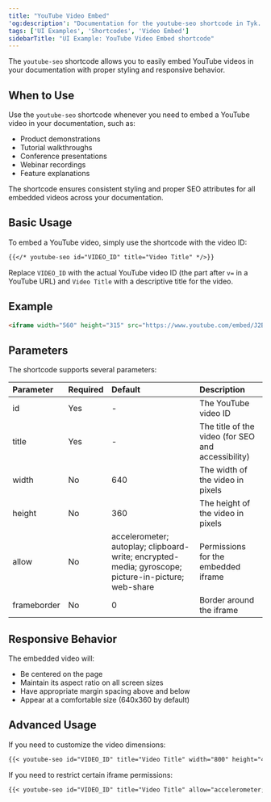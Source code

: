 ```yaml
---
title: "YouTube Video Embed"
'og:description': "Documentation for the youtube-seo shortcode in Tyk. Learn how to embed YouTube videos in your documentation with proper styling and responsive behavior."
tags: ['UI Examples', 'Shortcodes', 'Video Embed']
sidebarTitle: "UI Example: YouTube Video Embed shortcode"
---
```


The `youtube-seo` shortcode allows you to easily embed YouTube videos in your documentation with proper styling and responsive behavior.

## When to Use

Use the `youtube-seo` shortcode whenever you need to embed a YouTube video in your documentation, such as:

- Product demonstrations
- Tutorial walkthroughs
- Conference presentations
- Webinar recordings
- Feature explanations

The shortcode ensures consistent styling and proper SEO attributes for all embedded videos across your documentation.

## Basic Usage

To embed a YouTube video, simply use the shortcode with the video ID:

```md
{{</* youtube-seo id="VIDEO_ID" title="Video Title" */>}}
```

Replace `VIDEO_ID` with the actual YouTube video ID (the part after `v=` in a YouTube URL) and `Video Title` with a descriptive title for the video.

## Example

```md
<iframe width="560" height="315" src="https://www.youtube.com/embed/J2BY7NYRk7U" title="Tyk API Gateway Overview" frameborder="0" allow="accelerometer; autoplay; clipboard-write; encrypted-media; gyroscope; picture-in-picture" allowfullscreen></iframe>
```

## Parameters

The shortcode supports several parameters:

| Parameter | Required | Default | Description |
| :----------- | :---------- | :--------- | :------------- |
| id | Yes | - | The YouTube video ID |
| title | Yes | - | The title of the video (for SEO and accessibility) |
| width | No | 640 | The width of the video in pixels |
| height | No | 360 | The height of the video in pixels |
| allow | No | accelerometer; autoplay; clipboard-write; encrypted-media; gyroscope; picture-in-picture; web-share | Permissions for the embedded iframe |
| frameborder | No | 0 | Border around the iframe |

## Responsive Behavior

The embedded video will:
- Be centered on the page
- Maintain its aspect ratio on all screen sizes
- Have appropriate margin spacing above and below
- Appear at a comfortable size (640x360 by default)

## Advanced Usage

If you need to customize the video dimensions:

```md
{{< youtube-seo id="VIDEO_ID" title="Video Title" width="800" height="450" >}}
```

If you need to restrict certain iframe permissions:

```md
{{< youtube-seo id="VIDEO_ID" title="Video Title" allow="accelerometer; encrypted-media" >}}
```
